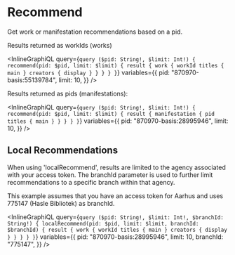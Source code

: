 # Recommend

Get work or manifestation recommendations based on a pid.

Results returned as workIds (works)

<InlineGraphiQL
  query={`query ($pid: String!, $limit: Int!) {
  recommend(pid: $pid, limit: $limit) {
    result {
      work {
        workId
        titles {
          main
        }
        creators {
          display
        }
      }
    }
  }
}`}
  variables={{
    pid: "870970-basis:55139784",
    limit: 10,
  }}
/>

Results returned as pids (manifestations):

<InlineGraphiQL
  query={`query ($pid: String!, $limit: Int!) {
  recommend(pid: $pid, limit: $limit) {
    result {
      manifestation {
        pid
        titles {
          main
        }
      }
    }
  }
}`}
  variables={{
    pid: "870970-basis:28995946",
    limit: 10,
  }}
/>

## Local Recommendations

When using 'localRecommend', results are limited to the agency associated with your access token.
The branchId parameter is used to further limit recommendations to a specific branch within that agency.

This example assumes that you have an access token for Aarhus and uses 775147 (Hasle Bibliotek) as branchId.

<InlineGraphiQL
  query={`query ($pid: String!, $limit: Int!, $branchId: String!) {
  localRecommend(pid: $pid, limit: $limit, branchId: $branchId) {
    result {
      work {
        workId
        titles {
          main
        }
        creators {
          display
        }
      }
    }
  }
}`}
  variables={{
    pid: "870970-basis:28995946",
    limit: 10,
    branchId: "775147",
  }}
/>
